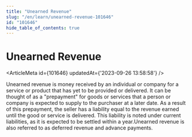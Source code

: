 ```yaml
---
title: "Unearned Revenue"
slug: "/en/learn/unearned-revenue-101646"
id: "101646"
hide_table_of_contents: true
---
```



# Unearned Revenue

<ArticleMeta id={101646} updatedAt={'2023-09-26 13:58:58'} />
<div className='border-solid border-b border-t-0 my-4 border-[var(--ifm-color-gray-300)]' />

Unearned revenue is money received by an individual or company for a service or product that has yet to be provided or delivered. It can be thought of as a "prepayment" for goods or services that a person or company is expected to supply to the purchaser at a later date. As a result of this prepayment, the seller has a liability equal to the revenue earned until the good or service is delivered. This liability is noted under current liabilities, as it is expected to be settled within a year.Unearned revenue is also referred to as deferred revenue and advance payments.

